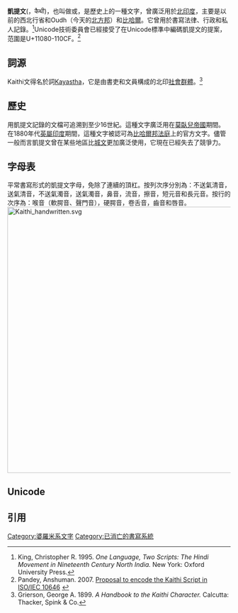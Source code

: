 {{Infobox WS
|name={{IAST|Kaithī}}
|type=[[元音附標文字|元音附標文字]]
|languages=[[Angika語|Angika語]]，[[阿瓦德語|阿瓦德語]]，[[博杰普爾語|博杰普爾語]]，[[摩揭陀語|摩揭陀語]]，[[邁蒂利語|邁蒂利語]]
|time=約16世紀–20世紀中期
|fam1=[[婆羅米系文字|婆羅米系文字]]
|sample=Kaithi printed.jpg
|caption=19世紀中期印刷形式的凱提文
|unicode = U+11080–U+110CF
|iso15924 = Kthi}}
'''凱提文'''({{IAST|Kaithi}}，कैथी)，也叫做{{IAST|Kayathi}}或{{IAST|Kayasthi}}，是歷史上的一種文字，曾廣泛用於[[北印度|北印度]]，主要是以前的西北行省和Oudh（今天的[[北方邦|北方邦]]）和[[比哈爾邦|比哈爾]]。它曾用於書寫法律、行政和私人記錄。<ref>King, Christopher R. 1995. ''One Language, Two Scripts: The Hindi Movement in Nineteenth Century North India.'' New York: Oxford University Press.</ref>Unicode技術委員會已經接受了在Unicode標準中編碼凱提文的提案，范圍是U+11080-110CF。<ref>Pandey, Anshuman. 2007. [http://std.dkuug.dk/JTC1/SC2/WG2/docs/n3389.pdf Proposal to encode the Kaithi Script in ISO/IEC 10646] {{Wayback|url=http://std.dkuug.dk/JTC1/SC2/WG2/docs/n3389.pdf |date=20110604035350 }}</ref>

==詞源==
Kaithi文得名於詞[[Kayastha|Kayastha]]，它是由書吏和文員構成的北印[[社會群體|社會群體]]。<ref>Grierson, George A. 1899. ''A Handbook to the Kaithi Character.'' Calcutta: Thacker, Spink & Co.</ref>

==歷史==
用凱提文記錄的文檔可追溯到至少16世紀。這種文字廣泛用在[[莫臥兒帝國|莫臥兒帝國]]期間。在1880年代[[英屬印度|英屬印度]]期間，這種文字被認可為[[比哈爾邦|比哈爾邦]][[法庭|法庭]]上的官方文字。儘管一般而言凱提文曾在某些地區比[[城文|城文]]更加廣泛使用，它現在已經失去了競爭力。

==字母表==
平常書寫形式的凱提文字母，免除了連續的頂杠。按列次序分別為：不送氣清音，送氣清音，不送氣濁音，送氣濁音，鼻音，流音，擦音，短元音和長元音。按行的次序為：喉音（軟腭音、聲門音），硬腭音，卷舌音，齒音和唇音。
[[File:Kaithi_handwritten.svg|600px]]

==Unicode==
{{Unicode chart Kaithi}}

==引用==
{{reflist}}

[[Category:婆羅米系文字|Category:婆羅米系文字]]
[[Category:已消亡的書寫系統|Category:已消亡的書寫系統]]